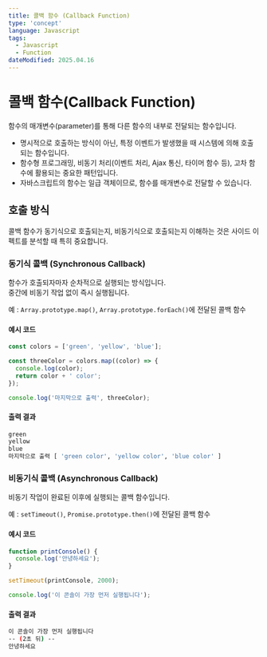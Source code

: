 ```yaml
---
title: 콜백 함수 (Callback Function)
type: 'concept'
language: Javascript
tags:
  - Javascript
  - Function
dateModified: 2025.04.16
---
```


# 콜백 함수(Callback Function)

함수의 매개변수(parameter)를 통해 다른 함수의 내부로 전달되는 함수입니다.

- 명시적으로 호출하는 방식이 아닌, 특정 이벤트가 발생했을 때 시스템에 의해 호출되는 함수입니다.
- 함수형 프로그래밍, 비동기 처리(이벤트 처리, Ajax 통신, 타이머 함수 등), 고차 함수에 활용되는 중요한 패턴입니다.
- 자바스크립트의 함수는 일급 객체이므로, 함수를 매개변수로 전달할 수 있습니다.

## 호출 방식

콜백 함수가 동기식으로 호출되는지, 비동기식으로 호출되는지 이해하는 것은 사이드 이펙트를 분석할 때 특히 중요합니다.

### 동기식 콜백 (Synchronous Callback)

함수가 호출되자마자 순차적으로 실행되는 방식입니다.  
중간에 비동기 작업 없이 즉시 실행됩니다.

예 : `Array.prototype.map()`, `Array.prototype.forEach()`에 전달된 콜백 함수

#### 예시 코드

```js
const colors = ['green', 'yellow', 'blue'];

const threeColor = colors.map((color) => {
  console.log(color);
  return color + ' color';
});

console.log('마지막으로 출력', threeColor);
```

#### 출력 결과

```bash
green
yellow
blue
마지막으로 출력 [ 'green color', 'yellow color', 'blue color' ]
```

### 비동기식 콜백 (Asynchronous Callback)

비동기 작업이 완료된 이후에 실행되는 콜백 함수입니다.

예 : `setTimeout()`, `Promise.prototype.then()`에 전달된 콜백 함수

#### 예시 코드

```js
function printConsole() {
  console.log('안녕하세요');
}

setTimeout(printConsole, 2000);

console.log('이 콘솔이 가장 먼저 실행됩니다');
```

#### 출력 결과

```bash
이 콘솔이 가장 먼저 실행됩니다
-- (2초 뒤) --
안녕하세요
```
